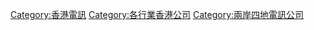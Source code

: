 [[Category:香港電訊|Category:香港電訊]]
[[Category:各行業香港公司|Category:各行業香港公司]]
[[Category:兩岸四地電訊公司|Category:兩岸四地電訊公司]]